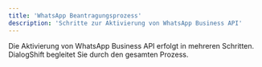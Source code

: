 ```yaml
---
title: 'WhatsApp Beantragungsprozess'
description: 'Schritte zur Aktivierung von WhatsApp Business API'
---
```


Die Aktivierung von WhatsApp Business API erfolgt in mehreren Schritten. DialogShift begleitet Sie durch den gesamten Prozess.

